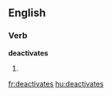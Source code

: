 ==English==

===Verb===
'''deactivates'''

# {{third-person singular of|[[deactivate]]}}

[[fr:deactivates]]
[[hu:deactivates]]